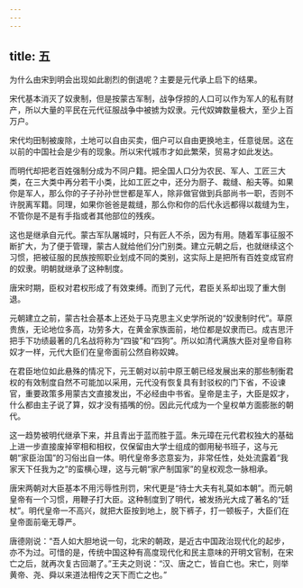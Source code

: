 ```yaml
---
---
---
```

title: 五
---



为什么由宋到明会出现如此剧烈的倒退呢？主要是元代承上启下的结果。

宋代基本消灭了奴隶制，但是按蒙古军制，战争俘掠的人口可以作为军人的私有财产，所以大量的平民在元代征服战争中被掳为奴隶。元代奴婢数量极大，至少上百万户。

宋代均田制被废除，土地可以自由买卖，佃户可以自由更换地主，任意徙居。这在以前的中国社会是少有的现象。所以宋代城市才如此繁荣，贸易才如此发达。

而明代却把老百姓强制分成为不同户籍。把全国人口分为农民、军人、工匠三大类，在三大类中再分若干小类，比如工匠之中，还分为厨子、裁缝、船夫等。如果你是军人，那么你的子子孙孙世世都是军人，除非做官做到兵部尚书一职，否则不许脱离军籍。同理，如果你爸爸是裁缝，那么你和你的后代永远都得以裁缝为生，不管你是不是有手指或者其他部位的残疾。

这也是继承自元代。蒙古军队屠城时，只有匠人不杀，因为有用。随着军事征服不断扩大，为了便于管理，蒙古人就给他们分门别类。建立元朝之后，也就继续这个习惯，把被征服的民族按照职业划成不同的类别，这实际上是把所有百姓变成官府的奴隶。明朝就继承了这种制度。

唐宋时期，臣权对君权形成了有效束缚。而到了元代，君臣关系却出现了重大倒退。

元朝建立之前，蒙古社会基本上还处于马克思主义史学所说的“奴隶制时代”。草原贵族，无论地位多高，功劳多大，在黄金家族面前，地位都是奴隶而已。成吉思汗把手下功绩最著的几名战将称为“四骏”和“四狗”。所以如清代满族大臣对皇帝自称奴才一样，元代大臣们在皇帝面前公然自称奴婢。

在君臣地位如此悬殊的情况下，元王朝对以前中原王朝已经发展出来的那些制衡君权的有效制度自然不可能加以采用，元代没有恢复具有封驳权的门下省，不设谏官，重要政策多用蒙古文直接发出，不必经由中书省。皇帝是主子，大臣是奴才，什么都由主子说了算，奴才没有插嘴的份。因此元代成为一个皇权单方面膨胀的朝代。

这一趋势被明代继承下来，并且青出于蓝而胜于蓝。朱元璋在元代君权独大的基础上进一步直接废掉宰相和相权，仅保留由大学士组成的御用秘书班子，这与元朝“家臣治国”的习俗出自一体。明代皇帝多恣意妄为，非常任性，处处流露着“我家天下任我为之”的蛮横心理，这与元朝“家产制国家”的皇权观念一脉相承。

唐宋两朝对大臣基本不用污辱性刑罚，宋代更是“待士大夫有礼莫如本朝”。而元朝皇帝有一个习惯，用鞭子打大臣。这种制度到了明代，被发扬光大成了著名的“廷杖”。明代皇帝一不高兴，就把大臣按到地上，脱下裤子，打一顿板子，大臣们在皇帝面前毫无尊严。

唐德刚说：“吾人如大胆地说一句，北宋的朝政，是近古中国政治现代化的起步，亦不为过。可惜的是，传统中国这种有高度现代化和民主意味的开明文官制，在宋亡之后，就再次复古回潮了。”王夫之则说：“汉、唐之亡，皆自亡也。宋亡，则举黄帝、尧、舜以来道法相传之天下而亡之也。”